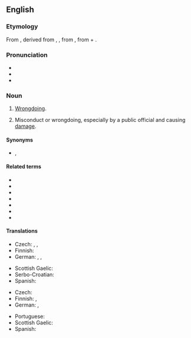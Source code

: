 ==English==
{{was wotd|2009|May|9}}

===Etymology===
From {{der|en|fro|malfaisance}}, derived from {{m|fro|malfaire}}, {{m|fro|maufaire||to do evil}}, from {{der|en|la|malefaciō||I do evil}}, from {{m|la|male||evilly}} + {{m|la|faciō||do, make}}.

===Pronunciation===
* {{IPA|/ˌmælˈfiːsəns/|lang=en}}
* {{audio|en-us-malfeasance.ogg|Audio (US)|lang=en}}
* {{hyphenation|mal|fea|sance|lang=en}}

===Noun===
{{wikipedia}}
{{en-noun|~}}

# [[wrongdoing|Wrongdoing]].
# {{lb|en|legal}} Misconduct or wrongdoing, especially by a public official and causing [[damage]].

====Synonyms====
* {{sense|wrongdoing}} {{l|en|misconduct}}, {{l|en|wrongdoing}}

====Related terms====
* {{l|en|feasance}}
* {{l|en|malfeasant}}
* {{l|en|malefactor}}
* {{l|en|maleficent}}
* {{l|en|maleficence}}
* {{l|en|misfeasance}}
* {{l|en|nonfeasance}}

====Translations====
{{trans-top|wrongdoing}}
* Czech: {{t+|cs|zločin|m}}, {{t+|cs|trestný čin|m}}, {{t+|cs|přestoupení|n}} {{t+|cs|zákon|alt=zákona}}
* Finnish: {{t|fi|pahanteko}}
* German: {{t+|de|Übeltat|f}}, {{t+|de|Untat|f}}, {{qualifier|strong}} {{t|de|Schandtat|f}}
{{trans-mid}}
* Scottish Gaelic: {{t|gd|olc|m}}
* Serbo-Croatian: {{t+|sh|malverzacija|f}}
* Spanish: {{t+|es|maldad|f}}
{{trans-bottom}}

{{trans-top|misconduct doing damage}}
* Czech: {{t|cs|sabotáž|f}}
* Finnish: {{t+|fi|virkarikos}}, {{t+|fi|sabotaasi}}
* German: {{t+|de|Sabotage|f}}, {{t|de|Sabotageakt|m}}
{{trans-mid}}
* Portuguese: {{t+|pt|prevaricação|f}}
* Scottish Gaelic: {{t|gd|sabotàis|f}}
* Spanish: {{t|es|abuso de autoridad}}
{{trans-bottom}}